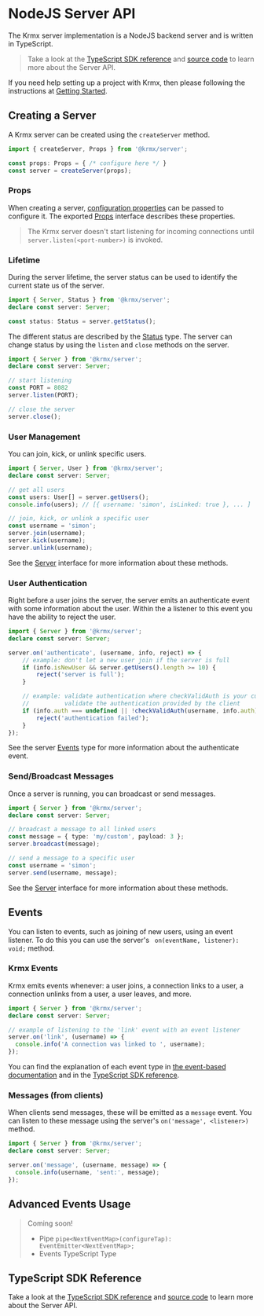 # NodeJS Server API
The Krmx server implementation is a NodeJS backend server and is written in TypeScript.

> Take a look at the [TypeScript SDK reference](/sdk/modules/Krmx_Server.html) and [source code](https://github.com/simonkarman/krmx/blob/main/server/src/server.ts) to learn more about the Server API.

If you need help setting up a project with Krmx, then please following the instructions at [Getting Started](/getting-started).

## Creating a Server
A Krmx server can be created using the `createServer` method.

```ts
import { createServer, Props } from '@krmx/server';

const props: Props = { /* configure here */ }
const server = createServer(props);
```

### Props
When creating a server, [configuration properties](/sdk/interfaces/Krmx_Server.Props.html) can be passed to configure it. The exported [Props](/sdk/interfaces/Krmx_Server.Props.html) interface describes these properties.

> The Krmx server doesn't start listening for incoming connections until `server.listen(<port-number>)` is invoked.

### Lifetime
During the server lifetime, the server status can be used to identify the current state us of the server.

```ts
import { Server, Status } from '@krmx/server';
declare const server: Server;

const status: Status = server.getStatus();
```

The different status are described by the [Status](/sdk/types/Krmx_Server.Status.html) type. The server can change status by using the `listen` and `close` methods on the server.

```ts
import { Server } from '@krmx/server';
declare const server: Server;

// start listening
const PORT = 8082
server.listen(PORT);

// close the server
server.close();
```

### User Management
You can join, kick, or unlink specific users.

```ts
import { Server, User } from '@krmx/server';
declare const server: Server;

// get all users
const users: User[] = server.getUsers();
console.info(users); // [{ username: 'simon', isLinked: true }, ... ]

// join, kick, or unlink a specific user
const username = 'simon';
server.join(username);
server.kick(username);
server.unlink(username);
```

See the [Server](/sdk/interfaces/Krmx_Server.Server.html) interface for more information about these methods.

### User Authentication
Right before a user joins the server, the server emits an authenticate event with some information about the user. Within the a listener to this event you have the ability to reject the user.

```ts
import { Server } from '@krmx/server';
declare const server: Server;

server.on('authenticate', (username, info, reject) => {
    // example: don't let a new user join if the server is full
    if (info.isNewUser && server.getUsers().length >= 10) {
        reject('server is full');
    }

    // example: validate authentication where checkValidAuth is your custom code that
    //          validate the authentication provided by the client
    if (info.auth === undefined || !checkValidAuth(username, info.auth)) {
        reject('authentication failed');
    }
});
```

See the server [Events](/sdk/types/Krmx_Server.Events.html) type for more information about the authenticate event.

### Send/Broadcast Messages
Once a server is running, you can broadcast or send messages.

```ts
import { Server } from '@krmx/server';
declare const server: Server;

// broadcast a message to all linked users
const message = { type: 'my/custom', payload: 3 };
server.broadcast(message);

// send a message to a specific user
const username = 'simon';
server.send(username, message);
```

See the [Server](/sdk/interfaces/Krmx_Server.Server.html) interface for more information about these methods.

## Events
You can listen to events, such as joining of new users, using an event listener. To do this you can use the server's ` on(eventName, listener): void;` method.

### Krmx Events
Krmx emits events whenever: a user joins, a connection links to a user, a connection unlinks from a user, a user leaves, and more.

```ts
import { Server } from '@krmx/server';
declare const server: Server;

// example of listening to the 'link' event with an event listener
server.on('link', (username) => {
  console.info('A connection was linked to ', username);
});
```

You can find the explanation of each event type in [the event-based documentation](/learn/event-based#events) and in the [TypeScript SDK reference](/sdk/types/Krmx_Server.Events.html).

### Messages (from clients)
When clients send messages, these will be emitted as a `message` event. You can listen to these message using the server's `on('message', <listener>)` method.

```ts
import { Server } from '@krmx/server';
declare const server: Server;

server.on('message', (username, message) => {
  console.info(username, 'sent:', message);
});
```

## Advanced Events Usage
> Coming soon!
>
> - Pipe `pipe<NextEventMap>(configureTap): EventEmitter<NextEventMap>;`
> - Events TypeScript Type

## TypeScript SDK Reference
Take a look at the [TypeScript SDK reference](/sdk/modules/Krmx_Server.html) and [source code](https://github.com/simonkarman/krmx/blob/main/server/src/server.ts) to learn more about the Server API.
